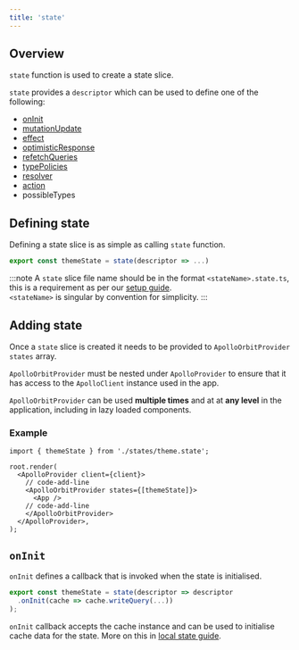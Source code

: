 ```yaml
---
title: 'state'
---
```



## Overview
`state` function is used to create a state slice.

`state` provides a `descriptor` which can be used to define one of the following:
* [onInit](#oninit)
* [mutationUpdate](../mutation-update/)
* [effect](../effect/)
* [optimisticResponse](../optimistic-response/)
* [refetchQueries](../refetch-queries/)
* [typePolicies](../type-policies/)
* [resolver](../resolver/)
* [action](../action/)
* <Link to="https://www.apollographql.com/docs/react/caching/cache-configuration/#possibletypes">possibleTypes</Link>

## Defining state
Defining a state slice is as simple as calling `state` function.

```typescript title="states/theme/theme.state.ts"
export const themeState = state(descriptor => ...)
```

:::note
A `state` slice file name should be in the format `<stateName>.state.ts`, this is a requirement as per our [setup guide](../../get-started/).  
`<stateName>` is singular by convention for simplicity.
:::

## Adding state
Once a `state` slice is created it needs to be provided to `ApolloOrbitProvider` `states` array.

`ApolloOrbitProvider` must be nested under `ApolloProvider` to ensure that it has access to the `ApolloClient` instance used in the app.

`ApolloOrbitProvider` can be used **multiple times** and at at **any level** in the application, including in lazy loaded components.

### Example
```tsx title="index.tsx" 
import { themeState } from './states/theme.state';

root.render(
  <ApolloProvider client={client}>
    // code-add-line
    <ApolloOrbitProvider states={[themeState]}>
      <App />
    // code-add-line
    </ApolloOrbitProvider>
  </ApolloProvider>,
);
```

## `onInit`
`onInit` defines a callback that is invoked when the state is initialised.

```typescript title="states/theme/theme.state.ts"
export const themeState = state(descriptor => descriptor
  .onInit(cache => cache.writeQuery(...))
);
```

`onInit` callback accepts the cache instance and can be used to initialise cache data for the state. More on this in [local state guide](../local-state/).
